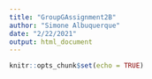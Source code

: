 ```yaml
---
title: "GroupGAssignment2B"
author: "Simone Albuquerque"
date: "2/22/2021"
output: html_document
---
```


```r
knitr::opts_chunk$set(echo = TRUE)
```
